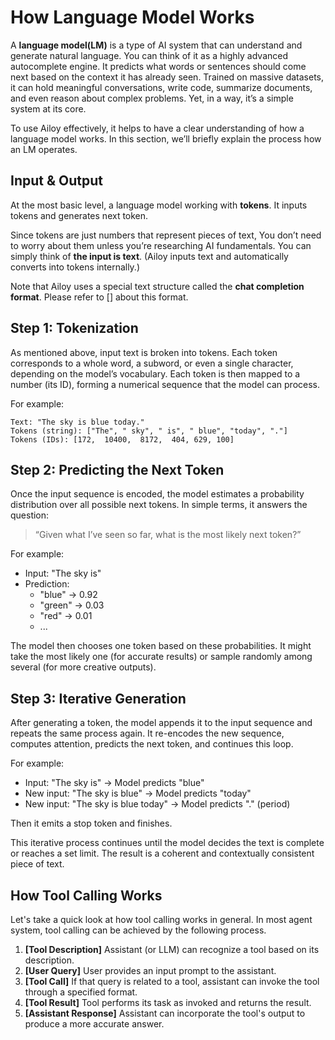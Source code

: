 
# How Language Model Works

A **language model(LM)** is a type of AI system that can understand and generate natural language.
You can think of it as a highly advanced autocomplete engine.
It predicts what words or sentences should come next based on the context it has already seen.
Trained on massive datasets, it can hold meaningful conversations, write code, summarize documents, and even reason about complex problems.
Yet, in a way, it’s a simple system at its core.

To use Ailoy effectively, it helps to have a clear understanding of how a language model works.
In this section, we’ll briefly explain the process how an LM operates.

## Input & Output

At the most basic level, a language model working with **tokens**.
It inputs tokens and generates next token.

Since tokens are just numbers that represent pieces of text, You don’t need to worry about them unless you’re researching AI fundamentals.
You can simply think of **the input is text**.
(Ailoy inputs text and automatically converts into tokens internally.)

Note that Ailoy uses a special text structure called the **chat completion format**.
Please refer to [] about this format.

## Step 1: Tokenization

As mentioned above, input text is broken into tokens.
Each token corresponds to a whole word, a subword, or even a single character, depending on the model’s vocabulary.
Each token is then mapped to a number (its ID), forming a numerical sequence that the model can process.

For example:

```
Text: "The sky is blue today."
Tokens (string): ["The", " sky", " is", " blue", "today", "."]
Tokens (IDs): [172,  10400,  8172,  404, 629, 100]
```

## Step 2: Predicting the Next Token

Once the input sequence is encoded, the model estimates a probability distribution over all possible next tokens.
In simple terms, it answers the question:

> “Given what I’ve seen so far, what is the most likely next token?”

For example:

- Input: "The sky is"
- Prediction:
  - "blue" → 0.92  
  - "green" → 0.03  
  - "red" → 0.01
  - ...

The model then chooses one token based on these probabilities.
It might take the most likely one (for accurate results) or sample randomly among several (for more creative outputs).

## Step 3: Iterative Generation

After generating a token, the model appends it to the input sequence and repeats the same process again.
It re-encodes the new sequence, computes attention, predicts the next token, and continues this loop.

For example:

- Input: "The sky is" → Model predicts "blue"
- New input: "The sky is blue" → Model predicts "today"
- New input: "The sky is blue today" → Model predicts "." (period)

Then it emits a stop token and finishes.

This iterative process continues until the model decides the text is complete or reaches a set limit.
The result is a coherent and contextually consistent piece of text.

## How Tool Calling Works

Let's take a quick look at how tool calling works in general.
In most agent system, tool calling can be achieved by the following process.

<p align="center">
  <ToolStructureSvg style={{ width: "40%", height: "40%" }} />
</p>

1. **\[Tool Description\]** Assistant (or LLM) can recognize a tool based on its
   description.
2. **\[User Query\]** User provides an input prompt to the assistant.
3. **\[Tool Call\]** If that query is related to a tool, assistant can invoke
   the tool through a specified format.
4. **\[Tool Result\]** Tool performs its task as invoked and returns the result.
5. **\[Assistant Response\]** Assistant can incorporate the tool's output to
   produce a more accurate answer.
